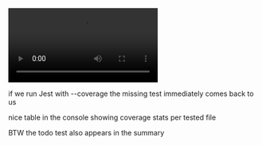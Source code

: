 

<Invert>

<video autoplay controls>
  <source src={jestCoverageRun} type="video/webm" />
</video>

</Invert>

<Notes>

if we run Jest with --coverage the missing test immediately comes back to us

nice table in the console showing coverage stats per tested file

BTW the todo test also appears in the summary

</Notes>
